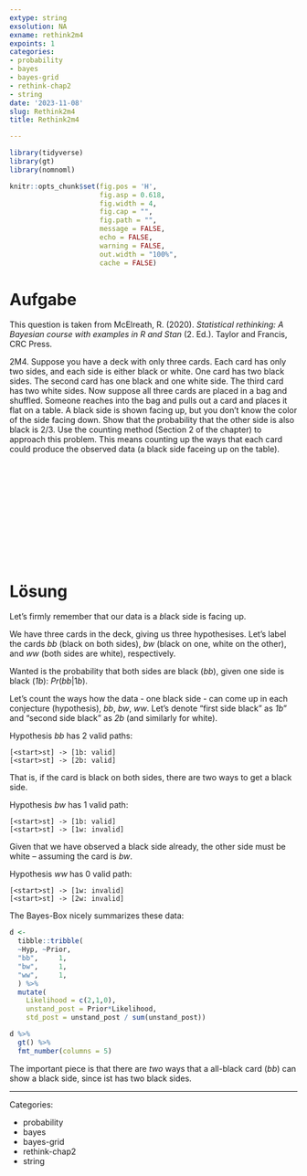 ```yaml
---
extype: string
exsolution: NA
exname: rethink2m4
expoints: 1
categories:
- probability
- bayes
- bayes-grid
- rethink-chap2
- string
date: '2023-11-08'
slug: Rethink2m4
title: Rethink2m4

---
```




```r
library(tidyverse)
library(gt)
library(nomnoml)
```


```r
knitr::opts_chunk$set(fig.pos = 'H',
                      fig.asp = 0.618,
                      fig.width = 4,
                      fig.cap = "", 
                      fig.path = "",
                      message = FALSE,
                      echo = FALSE,
                      warning = FALSE,
                      out.width = "100%",
                      cache = FALSE)
```








# Aufgabe

This question is taken from McElreath, R. (2020). *Statistical rethinking: A Bayesian course with examples in R and Stan* (2. Ed.). Taylor and Francis, CRC Press.


2M4. Suppose you have a deck with only three cards. Each card has only two sides, and each side is either black or white. One card has two black sides. The second card has one black and one white side. The third card has two white sides. Now suppose all three cards are placed in a bag and shuffled. Someone reaches into the bag and pulls out a card and places it flat on a table. A black side is shown facing up, but you don’t know the color of the side facing down. Show that the probability that the other side is also black is 2/3. Use the counting method (Section 2 of the chapter) to approach this problem. This means counting up the ways that each card could produce the observed data (a black side faceing up on the table).




</br>
</br>
</br>
</br>
</br>
</br>
</br>
</br>
</br>
</br>

# Lösung

Let's firmly remember that our data is a *b*lack side is facing up.

We have three cards in the deck, giving us three hypothesises. 
Let's label the cards *bb* (black on both sides), *bw* (black on one, white on the other), and *ww* (both sides are white), respectively.

Wanted is the probability that both sides are black (*bb*), given one side is black (*1b*): $Pr(bb|1b)$.

Let's count the ways how the data - one black side - can come up in each conjecture (hypothesis), *bb*, *bw*, *ww*. Let's denote "first side black" as *1b*" and "second side black" as *2b* (and similarly for white).

Hypothesis *bb* has 2 valid paths:

```nomnoml
[<start>st] -> [1b: valid]
[<start>st] -> [2b: valid]

```


That is, if the card is black on both sides, there are two ways to get a black side.

Hypothesis *bw* has 1 valid path:

```nomnoml
[<start>st] -> [1b: valid]
[<start>st] -> [1w: invalid]
```

Given that we have observed a black side already, the other side must be white -- assuming the card is *bw*.


Hypothesis *ww* has 0 valid path:

```nomnoml
[<start>st] -> [1w: invalid]
[<start>st] -> [2w: invalid]
```

The Bayes-Box nicely summarizes these data:

```r
d <-
  tibble::tribble(
  ~Hyp, ~Prior,
  "bb",     1, 
  "bw",     1,   
  "ww",     1, 
  ) %>% 
  mutate(
    Likelihood = c(2,1,0),
    unstand_post = Prior*Likelihood,
    std_post = unstand_post / sum(unstand_post))

```


```r
d %>% 
  gt() %>% 
  fmt_number(columns = 5)

```


The important piece is that there are *two* ways that a all-black card (*bb*) can show a black side, since ist has two black sides.






---

Categories: 

- probability
- bayes
- bayes-grid
- rethink-chap2
- string

